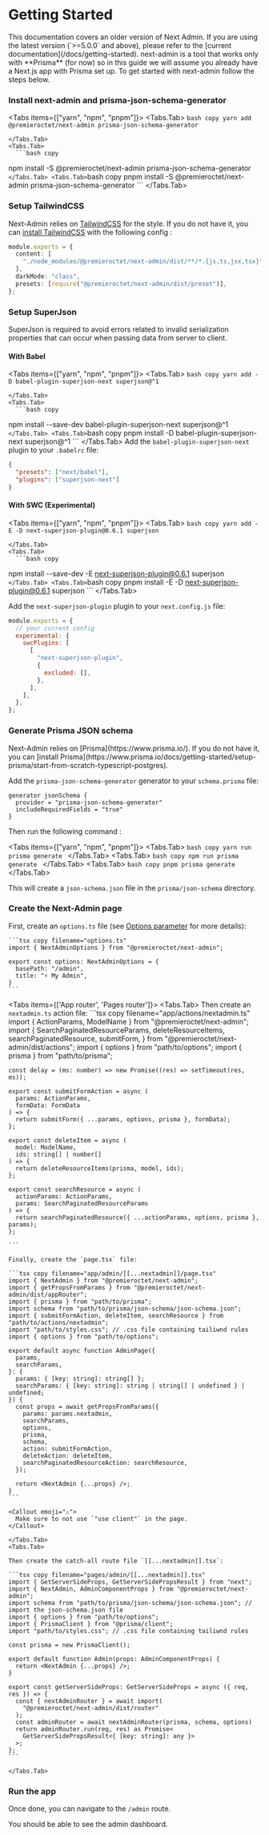 
# Getting Started
<Callout type="default">
  This documentation covers an older version of Next Admin. If you are using the
  latest version (`>=5.0.0` and above), please refer to the [current
  documentation](/docs/getting-started).
</Callout>

<Callout type="info">
  next-admin is a tool that works only with **Prisma** (for now) so in this guide we will assume you already have a Next.js app with Prisma set up.
</Callout>
To get started with next-admin follow the steps below.

<Steps>

  ### Install next-admin and prisma-json-schema-generator
  <Tabs items={["yarn", "npm", "pnpm"]}>
    <Tabs.Tab>
      ```bash copy
  yarn add @premieroctet/next-admin prisma-json-schema-generator
      ```

    </Tabs.Tab>
    <Tabs.Tab>
      ```bash copy
  npm install -S @premieroctet/next-admin prisma-json-schema-generator
      ```
    </Tabs.Tab>
    <Tabs.Tab>
      ```bash copy
  pnpm install -S @premieroctet/next-admin prisma-json-schema-generator
      ```
    </Tabs.Tab>
  </Tabs>

  ### Setup TailwindCSS
  Next-Admin relies on [TailwindCSS](https://tailwindcss.com/) for the style. If you do not have it, you can [install TailwindCSS](https://tailwindcss.com/docs/installation) with the following config :

  ```typescript copy filename="tailwind.config.js"
  module.exports = {
    content: [
      "./node_modules/@premieroctet/next-admin/dist/**/*.{js,ts,jsx,tsx}",
    ],
    darkMode: "class",
    presets: [require("@premieroctet/next-admin/dist/preset")],
  };
  ```
  
  ### Setup SuperJson
  SuperJson is required to avoid errors related to invalid serialization properties that can occur when passing data from server to client.

  #### With Babel
  <Tabs items={["yarn", "npm", "pnpm"]}>
    <Tabs.Tab>
      ```bash copy
  yarn add -D babel-plugin-superjson-next superjson@^1
      ```

    </Tabs.Tab>
    <Tabs.Tab>
      ```bash copy
  npm install --save-dev babel-plugin-superjson-next superjson@^1
      ```
    </Tabs.Tab>
    <Tabs.Tab>
      ```bash copy
  pnpm install -D babel-plugin-superjson-next superjson@^1
      ```
    </Tabs.Tab>
  </Tabs>
  Add the `babel-plugin-superjson-next` plugin to your `.babelrc` file:

  ```json copy
  {
    "presets": ["next/babel"],
    "plugins": ["superjson-next"]
  }
  ```

  #### With SWC (Experimental)

  <Tabs items={["yarn", "npm", "pnpm"]}>
    <Tabs.Tab>
      ```bash copy
  yarn add -E -D next-superjson-plugin@0.6.1 superjson
      ```

    </Tabs.Tab>
    <Tabs.Tab>
      ```bash copy
  npm install --save-dev -E next-superjson-plugin@0.6.1 superjson
      ```
    </Tabs.Tab>
    <Tabs.Tab>
      ```bash copy
  pnpm install -E -D next-superjson-plugin@0.6.1 superjson
      ```
    </Tabs.Tab>
  </Tabs>

  Add the `next-superjson-plugin` plugin to your `next.config.js` file:

  ```js copy filename="next.config.js"
  module.exports = {
    // your current config
    experimental: {
      swcPlugins: [
        [
          "next-superjson-plugin",
          {
            excluded: [],
          },
        ],
      ],
    },
  };
  ```


  ### Generate Prisma JSON schema
  <Callout type="info">
    Next-Admin relies on [Prisma](https://www.prisma.io/). If you do not have it, you can [install Prisma](https://www.prisma.io/docs/getting-started/setup-prisma/start-from-scratch-typescript-postgres).
  </Callout>
  
  Add the `prisma-json-schema-generator` generator to your `schema.prisma` file:

  ```prisma copy filename="schema.prisma"
  generator jsonSchema {
    provider = "prisma-json-schema-generator"
    includeRequiredFields = "true"
  }
  ```

  Then run the following command :

<Tabs items={["yarn", "npm", "pnpm"]}>
    <Tabs.Tab>
      ```bash copy
  yarn run prisma generate
      ```
    </Tabs.Tab>
    <Tabs.Tab>
      ```bash copy
  npm run prisma generate
      ```
    </Tabs.Tab>
    <Tabs.Tab>
      ```bash copy
  pnpm prisma generate
      ```
    </Tabs.Tab>
  </Tabs>

  This will create a `json-schema.json` file in the `prisma/json-schema` directory.

  ### Create the Next-Admin page

  First, create an `options.ts` file (see [Options parameter](/v4/docs/api/options) for more details):
      
    ```tsx copy filename="options.ts"
    import { NextAdminOptions } from "@premieroctet/next-admin";

    export const options: NextAdminOptions = {
      basePath: "/admin",
      title: "⚡️ My Admin",
    }
    ```

  <Tabs items={['App router', 'Pages router']}>
    <Tabs.Tab>
    Then create an `nextadmin.ts` action file:
    ```tsx copy filename="app/actions/nextadmin.ts"
    import { ActionParams, ModelName } from "@premieroctet/next-admin";
    import {
      SearchPaginatedResourceParams,
      deleteResourceItems,
      searchPaginatedResource,
      submitForm,
    } from "@premieroctet/next-admin/dist/actions";
    import { options } from "path/to/options";
    import { prisma } from "path/to/prisma";

    const delay = (ms: number) => new Promise((res) => setTimeout(res, ms));

    export const submitFormAction = async (
      params: ActionParams,
      formData: FormData
    ) => {
      return submitForm({ ...params, options, prisma }, formData);
    };

    export const deleteItem = async (
      model: ModelName,
      ids: string[] | number[]
    ) => {
      return deleteResourceItems(prisma, model, ids);
    };

    export const searchResource = async (
      actionParams: ActionParams,
      params: SearchPaginatedResourceParams
    ) => {
      return searchPaginatedResource({ ...actionParams, options, prisma }, params);
    };

    ```

    Finally, create the `page.tsx` file:

    ```tsx copy filename="app/admin/[[...nextadmin]]/page.tsx"
    import { NextAdmin } from "@premieroctet/next-admin";
    import { getPropsFromParams } from "@premieroctet/next-admin/dist/appRouter";
    import { prisma } from "path/to/prisma";
    import schema from "path/to/prisma/json-schema/json-schema.json";
    import { submitFormAction, deleteItem, searchResource } from "path/to/actions/nextadmin";
    import "path/to/styles.css"; // .css file containing tailiwnd rules
    import { options } from "path/to/options";

    export default async function AdminPage({
      params,
      searchParams,
    }: {
      params: { [key: string]: string[] };
      searchParams: { [key: string]: string | string[] | undefined } | undefined;
    }) {
      const props = await getPropsFromParams({
        params: params.nextadmin,
        searchParams,
        options,
        prisma,
        schema,
        action: submitFormAction,
        deleteAction: deleteItem,
        searchPaginatedResourceAction: searchResource,
      });

      return <NextAdmin {...props} />;
    }
    ```

    <Callout emoji="⚠️">
      Make sure to not use `"use client"` in the page.
    </Callout>

    </Tabs.Tab>
    <Tabs.Tab>

    Then create the catch-all route file `[[...nextadmin]].tsx`:

    ```tsx copy filename="pages/admin/[[...nextadmin]].tsx"
    import { GetServerSideProps, GetServerSidePropsResult } from "next";
    import { NextAdmin, AdminComponentProps } from "@premieroctet/next-admin";
    import schema from "path/to/prisma/json-schema/json-schema.json"; // import the json-schema.json file
    import { options } from "path/to/options";
    import { PrismaClient } from "@prisma/client";
    import "path/to/styles.css"; // .css file containing tailiwnd rules

    const prisma = new PrismaClient();

    export default function Admin(props: AdminComponentProps) {
      return <NextAdmin {...props} />;
    }

    export const getServerSideProps: GetServerSideProps = async ({ req, res }) => {
      const { nextAdminRouter } = await import(
        "@premieroctet/next-admin/dist/router"
      );
      const adminRouter = await nextAdminRouter(prisma, schema, options)
      return adminRouter.run(req, res) as Promise<
        GetServerSidePropsResult<{ [key: string]: any }>
      >;
    };
    ```

    </Tabs.Tab>
  </Tabs>

  ### Run the app

  Once done, you can navigate to the `/admin` route.

  You should be able to see the admin dashboard.
</Steps>
